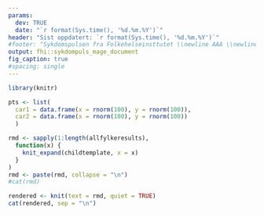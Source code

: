 ```yaml
---
params:
  dev: TRUE
  date: "`r format(Sys.time(), '%d.%m.%Y')`"
header: "Sist oppdatert: `r format(Sys.time(), '%d.%m.%Y')`"
#footer: "Sykdomspulsen fra Folkehelseinsttutet \\newline AAA \\newline A \\newline A "
output: fhi::sykdompuls_mage_document
fig_caption: true
#spacing: single
---
```



```r
library(knitr)
```

```r
pts <- list(
  car1 = data.frame(x = rnorm(100), y = rnorm(100)), 
  car2 = data.frame(x = rnorm(100), y = rnorm(100))
  )
```


```r
rmd <- sapply(1:length(allfylkeresults),
  function(x) {
    knit_expand(childtemplate, x = x)
  }
)
rmd <- paste(rmd, collapse = "\n")
#cat(rmd)
```

```r
rendered <- knit(text = rmd, quiet = TRUE)
cat(rendered, sep = "\n")
``` 

